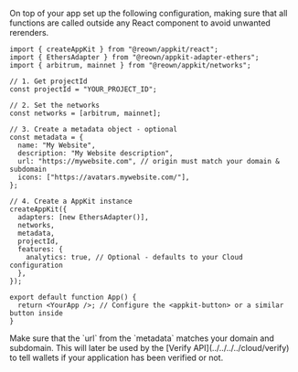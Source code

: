 On top of your app set up the following configuration, making sure that all functions are called outside any React component to avoid unwanted rerenders.

```tsx
import { createAppKit } from "@reown/appkit/react";
import { EthersAdapter } from "@reown/appkit-adapter-ethers";
import { arbitrum, mainnet } from "@reown/appkit/networks";

// 1. Get projectId
const projectId = "YOUR_PROJECT_ID";

// 2. Set the networks
const networks = [arbitrum, mainnet];

// 3. Create a metadata object - optional
const metadata = {
  name: "My Website",
  description: "My Website description",
  url: "https://mywebsite.com", // origin must match your domain & subdomain
  icons: ["https://avatars.mywebsite.com/"],
};

// 4. Create a AppKit instance
createAppKit({
  adapters: [new EthersAdapter()],
  networks,
  metadata,
  projectId,
  features: {
    analytics: true, // Optional - defaults to your Cloud configuration
  },
});

export default function App() {
  return <YourApp />; // Configure the <appkit-button> or a similar button inside
}
```

<Warning>
Make sure that the `url` from the `metadata` matches your domain and subdomain. This will later be used by the [Verify API](../../../../cloud/verify) to tell wallets if your application has been verified or not.
</Warning>
